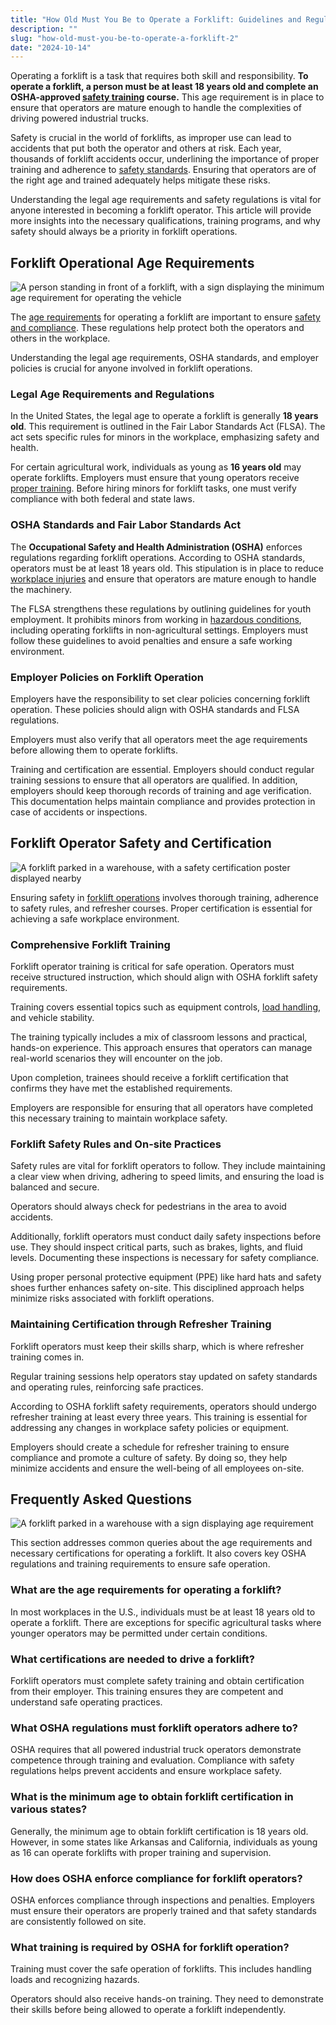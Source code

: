 ```yaml
---
title: "How Old Must You Be to Operate a Forklift: Guidelines and Regulations Explained"
description: ""
slug: "how-old-must-you-be-to-operate-a-forklift-2"
date: "2024-10-14"
---
```


Operating a forklift is a task that requires both skill and responsibility. <strong>To operate a forklift, a person must be at least 18 years old and complete an OSHA-approved <a href="https://flatearthequipment.com/uncategorized/enhancing-forklift-safety-tech/">safety training</a> course.</strong> This age requirement is in place to ensure that operators are mature enough to handle the complexities of driving powered industrial trucks.

Safety is crucial in the world of forklifts, as improper use can lead to accidents that put both the operator and others at risk. Each year, thousands of forklift accidents occur, underlining the importance of proper training and adherence to <a href="https://flatearthequipment.com/rental/forklifts/importance-forklift-chains-maintenance-safety/">safety standards</a>. Ensuring that operators are of the right age and trained adequately helps mitigate these risks.

Understanding the legal age requirements and safety regulations is vital for anyone interested in becoming a forklift operator. This article will provide more insights into the necessary qualifications, training programs, and why safety should always be a priority in forklift operations.
<h2>Forklift Operational Age Requirements</h2>
<img src="https://koala.sh/api/image/v2-jsj8v-1bdsd.jpg?width=1216&amp;height=832&amp;dream" alt="A person standing in front of a forklift, with a sign displaying the minimum age requirement for operating the vehicle" />

The <a href="https://flatearthequipment.com/rental/electric-forklift/">age requirements</a> for operating a forklift are important to ensure <a href="https://flatearthequipment.com/uncategorized/enhancing-forklift-safety-camera-systems/">safety and compliance</a>. These regulations help protect both the operators and others in the workplace.

Understanding the legal age requirements, OSHA standards, and employer policies is crucial for anyone involved in forklift operations.
<h3>Legal Age Requirements and Regulations</h3>
In the United States, the legal age to operate a forklift is generally <strong>18 years old</strong>. This requirement is outlined in the Fair Labor Standards Act (FLSA). The act sets specific rules for minors in the workplace, emphasizing safety and health.

For certain agricultural work, individuals as young as <strong>16 years old</strong> may operate forklifts. Employers must ensure that young operators receive <a href="https://flatearthequipment.com/uncategorized/maximizing-forklift-efficiency-maintenance-guide/">proper training</a>. Before hiring minors for forklift tasks, one must verify compliance with both federal and state laws.
<h3>OSHA Standards and Fair Labor Standards Act</h3>
The <strong>Occupational Safety and Health Administration (OSHA)</strong> enforces regulations regarding forklift operations. According to OSHA standards, operators must be at least 18 years old. This stipulation is in place to reduce <a href="https://flatearthequipment.com/rental/lull-forklift/">workplace injuries</a> and ensure that operators are mature enough to handle the machinery.

The FLSA strengthens these regulations by outlining guidelines for youth employment. It prohibits minors from working in <a href="https://flatearthequipment.com/attachments/forklift-forks/fork-extensions-for-forklifts/">hazardous conditions</a>, including operating forklifts in non-agricultural settings. Employers must follow these guidelines to avoid penalties and ensure a safe working environment.
<h3>Employer Policies on Forklift Operation</h3>
Employers have the responsibility to set clear policies concerning forklift operation. These policies should align with OSHA standards and FLSA regulations.

Employers must also verify that all operators meet the age requirements before allowing them to operate forklifts.

Training and certification are essential. Employers should conduct regular training sessions to ensure that all operators are qualified. In addition, employers should keep thorough records of training and age verification. This documentation helps maintain compliance and provides protection in case of accidents or inspections.
<h2>Forklift Operator Safety and Certification</h2>
<img src="https://koala.sh/api/image/v2-jsj9f-4f6z1.jpg?width=1216&amp;height=832&amp;dream" alt="A forklift parked in a warehouse, with a safety certification poster displayed nearby" />

Ensuring safety in <a href="https://flatearthequipment.com/rental/jlg-forklift/">forklift operations</a> involves thorough training, adherence to safety rules, and refresher courses. Proper certification is essential for achieving a safe workplace environment.
<h3>Comprehensive Forklift Training</h3>
Forklift operator training is critical for safe operation. Operators must receive structured instruction, which should align with OSHA forklift safety requirements.

Training covers essential topics such as equipment controls, <a href="https://flatearthequipment.com/attachments/forklift-forks/forklift-forks-class-3/">load handling</a>, and vehicle stability.

The training typically includes a mix of classroom lessons and practical, hands-on experience. This approach ensures that operators can manage real-world scenarios they will encounter on the job.

Upon completion, trainees should receive a forklift certification that confirms they have met the established requirements.

Employers are responsible for ensuring that all operators have completed this necessary training to maintain workplace safety.
<h3>Forklift Safety Rules and On-site Practices</h3>
Safety rules are vital for forklift operators to follow. They include maintaining a clear view when driving, adhering to speed limits, and ensuring the load is balanced and secure.

Operators should always check for pedestrians in the area to avoid accidents.

Additionally, forklift operators must conduct daily safety inspections before use. They should inspect critical parts, such as brakes, lights, and fluid levels. Documenting these inspections is necessary for safety compliance.

Using proper personal protective equipment (PPE) like hard hats and safety shoes further enhances safety on-site. This disciplined approach helps minimize risks associated with forklift operations.
<h3>Maintaining Certification through Refresher Training</h3>
Forklift operators must keep their skills sharp, which is where refresher training comes in.

Regular training sessions help operators stay updated on safety standards and operating rules, reinforcing safe practices.

According to OSHA forklift safety requirements, operators should undergo refresher training at least every three years. This training is essential for addressing any changes in workplace safety policies or equipment.

Employers should create a schedule for refresher training to ensure compliance and promote a culture of safety. By doing so, they help minimize accidents and ensure the well-being of all employees on-site.
<h2>Frequently Asked Questions</h2>
<img src="https://koala.sh/api/image/v2-jsj9z-zq3lh.jpg?width=1216&amp;height=832&amp;dream" alt="A forklift parked in a warehouse with a sign displaying age requirement" />

This section addresses common queries about the age requirements and necessary certifications for operating a forklift. It also covers key OSHA regulations and training requirements to ensure safe operation.
<h3>What are the age requirements for operating a forklift?</h3>
In most workplaces in the U.S., individuals must be at least 18 years old to operate a forklift. There are exceptions for specific agricultural tasks where younger operators may be permitted under certain conditions.
<h3>What certifications are needed to drive a forklift?</h3>
Forklift operators must complete safety training and obtain certification from their employer. This training ensures they are competent and understand safe operating practices.
<h3>What OSHA regulations must forklift operators adhere to?</h3>
OSHA requires that all powered industrial truck operators demonstrate competence through training and evaluation. Compliance with safety regulations helps prevent accidents and ensure workplace safety.
<h3>What is the minimum age to obtain forklift certification in various states?</h3>
Generally, the minimum age to obtain forklift certification is 18 years old. However, in some states like Arkansas and California, individuals as young as 16 can operate forklifts with proper training and supervision.
<h3>How does OSHA enforce compliance for forklift operators?</h3>
OSHA enforces compliance through inspections and penalties. Employers must ensure their operators are properly trained and that safety standards are consistently followed on site.
<h3>What training is required by OSHA for forklift operation?</h3>
Training must cover the safe operation of forklifts. This includes handling loads and recognizing hazards.

Operators should also receive hands-on training. They need to demonstrate their skills before being allowed to operate a forklift independently.